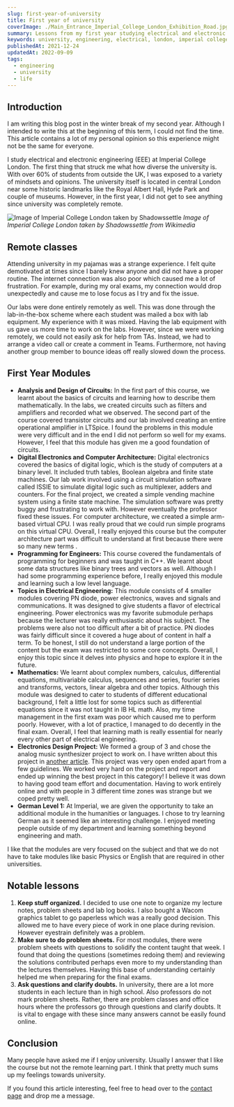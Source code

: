 ```yaml
---
slug: first-year-of-university
title: First year of university
coverImage: ./Main_Entrance_Imperial_College_London_Exhibition_Road.jpg
summary: Lessons from my first year studying electrical and electronic engineering in university. Also a bit about remote learning and my university modules.
keywords: university, engineering, electrical, london, imperial college london
publishedAt: 2021-12-24
updatedAt: 2022-09-09
tags: 
  - engineering
  - university
  - life
---
```


## Introduction

I am writing this blog post in the winter break of my second year. Although I intended to write this at the beginning of this term, I could not find the time. This article contains a lot of my personal opinion so this experience might not be the same for everyone.

I study electrical and electronic engineering (EEE) at Imperial College London. The first thing that struck me what how diverse the university is. With over 60% of students from outside the UK, I was exposed to a variety of mindsets and opinions. The university itself is located in central London near some historic landmarks like the Royal Albert Hall, Hyde Park and couple of museums. However, in the first year, I did not get to see anything since university was completely remote.

![Image of Imperial College London taken by Shadowssettle](./Main_Entrance_Imperial_College_London_Exhibition_Road.jpg)
*Image of Imperial College London taken by Shadowssettle from Wikimedia*

## Remote classes

Attending university in my pajamas was a strange experience. I felt quite demotivated at times since I barely knew anyone and did not have a proper routine. The internet connection was also poor which caused me a lot of frustration. For example, during my oral exams, my connection would drop unexpectedly and cause me to lose focus as I try and fix the issue.

Our labs were done entirely remotely as well. This was done through the lab-in-the-box scheme where each student was mailed a box with lab equipment. My experience with it was mixed. Having the lab equipment with us gave us more time to work on the labs. However, since we were working remotely, we could not easily ask for help from TAs. Instead, we had to arrange a video call or create a comment in Teams. Furthermore, not having another group member to bounce ideas off really slowed down the process.

## First Year Modules

- **Analysis and Design of Circuits:** In the first part of this course, we learnt about the basics of circuits and learning how to describe them mathematically. In the labs, we created circuits such as filters and amplifiers and   recorded what we observed. The second part of the course covered transistor circuits and our lab involved creating an entire operational amplifier in LTSpice. I found the problems in this module were very difficult and in the end I did not perform so well for my exams. However, I feel that this module has given me a good foundation of circuits.
- **Digital Electronics and Computer Architecture:** Digital electronics covered the basics of digital logic, which is the study of computers at a binary level. It included truth tables, Boolean algebra and finite state machines. Our lab work involved using a circuit simulation software called ISSIE to simulate digital logic such as multiplexer, adders and counters. For the final project, we created a simple vending machine system using a finite state machine. The simulation software was pretty buggy and frustrating to work with. However eventually the professor fixed these issues. For computer architecture, we created a simple arm-based virtual CPU. I was really proud that we could run simple programs on this virtual CPU. Overall, I really enjoyed this course but the computer architecture part was difficult to understand at first because there were so many new terms .
- **Programming for Engineers:** This course covered the fundamentals of programming for beginners and was taught in C++. We learnt about some data structures like binary trees and vectors as well. Although I had some programming experience before, I really enjoyed this module and learning such a low level language.
- **Topics in Electrical Engineering:** This module consists of 4 smaller modules covering PN diode, power electronics, waves and signals and communications. It was designed to give students a flavor of electrical engineering. Power electronics was my favorite submodule perhaps because the lecturer was really enthusiastic about his subject. The problems were also not too difficult after a bit of practice. PN diodes was fairly difficult since it covered a huge about of content in half a term. To be honest, I still do not understand a large portion of the content but the exam was restricted to some core concepts. Overall, I enjoy this topic since it delves into physics and hope to explore it in the future.  
- **Mathematics:** We learnt about complex numbers, calculus, differential equations, multivariable calculus, sequences and series, fourier series and transforms, vectors, linear algebra and other topics. Although this module was designed to cater to students of different educational background, I felt a little lost for some topics such as differential equations since it was not taught in IB HL math. Also, my time management in the first exam was poor which caused me to perform poorly. However, with a lot of practice, I managed to do decently in the final exam. Overall, I feel that learning math is really essential for nearly every other part of electrical engineering.
- **Electronics Design Project:** We formed a group of 3 and chose the analog music synthesizer project to work on. I have written about this project in [another article](/project/analog-music-synthesizer-simulation). This project was very open ended apart from a few guidelines. We worked very hard on the project and report and ended up winning the best project in this category! I believe it was down to having good team effort and documentation. Having to work entirely online and with people in 3 different time zones was strange but we coped pretty well.
- **German Level 1:** At Imperial, we are given the opportunity to take an additional module in the humanities or languages. I chose to try learning German as it seemed like an interesting challenge. I enjoyed meeting people outside of my department and learning something beyond engineering and math. 

I like that the modules are very focused on the subject and that we do not have to take modules like basic Physics or English that are required in other universities.

## Notable lessons

1. **Keep stuff organized.** I decided to use one note to organize my lecture notes, problem sheets and lab log books. I also bought a Wacom graphics tablet to go paperless which was a really good decision. This allowed me to have every piece of work in one place during revision. However eyestrain definitely was a problem.
2. **Make sure to do problem sheets.** For most modules, there were problem sheets with questions to solidify the content taught that week. I found that doing the questions (sometimes redoing them) and reviewing the solutions contributed perhaps even more to my understanding than the lectures themselves. Having this base of understanding certainly helped me when preparing for the final exams.
3. **Ask questions and clarify doubts.** In university, there are a lot more students in each lecture than in high school. Also professors do not mark problem sheets. Rather, there are problem classes and office hours where the professors go through questions and clarify doubts. It is vital to engage with these since many answers cannot be easily found online.

## Conclusion

Many people have asked me if I enjoy university. Usually I answer that I like the course but not the remote learning part. I think that pretty much sums up my feelings towards university.

If you found this article interesting, feel free to head over to the [contact page](/contact) and drop me a message.
